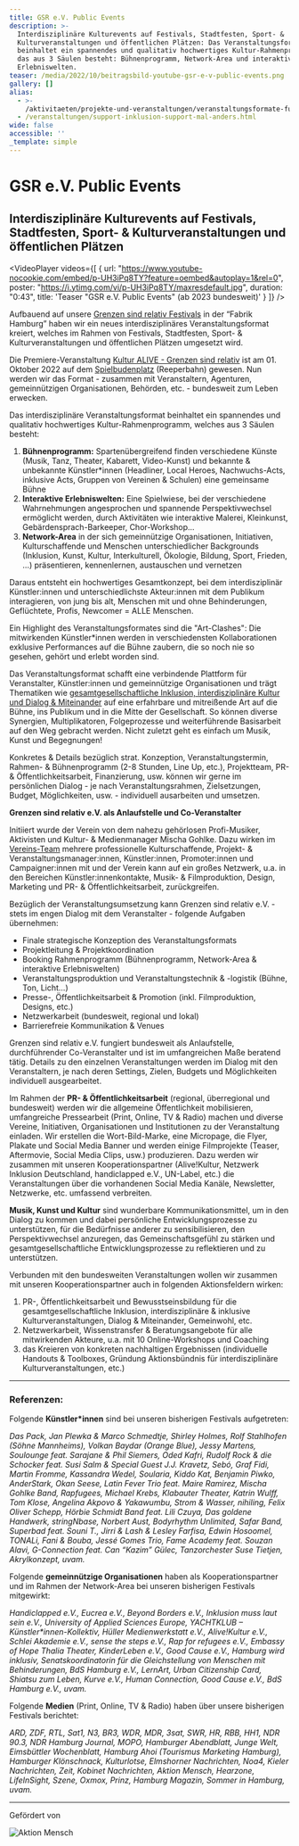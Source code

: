 ```yaml
---
title: GSR e.V. Public Events
description: >-
  Interdisziplinäre Kulturevents auf Festivals, Stadtfesten, Sport- &
  Kulturveranstaltungen und öffentlichen Plätzen: Das Veranstaltungsformat
  beinhaltet ein spannendes und qualitativ hochwertiges Kultur-Rahmenprogramm,
  das aus 3 Säulen besteht: Bühnenprogramm, Network-Area und interaktive
  Erlebniswelten.
teaser: /media/2022/10/beitragsbild-youtube-gsr-e-v-public-events.png
gallery: []
alias:
  - >-
    /aktivitaeten/projekte-und-veranstaltungen/veranstaltungsformate-fuer-dein-event/support-inklusion
  - /veranstaltungen/support-inklusion-support-mal-anders.html
wide: false
accessible: ''
_template: simple
---
```


# GSR e.V. Public Events

## Interdisziplinäre Kulturevents auf Festivals, Stadtfesten, Sport- & Kulturveranstaltungen und öffentlichen Plätzen

<VideoPlayer
  videos={[
    {
      url: "https://www.youtube-nocookie.com/embed/p-UH3iPq8TY?feature=oembed&autoplay=1&rel=0",
      poster: "https://i.ytimg.com/vi/p-UH3iPq8TY/maxresdefault.jpg",
      duration: "0:43",
      title: 'Teaser "GSR e.V. Public Events" (ab 2023 bundesweit)'
    }
  ]}
/>

Aufbauend auf unsere [Grenzen sind relativ Festivals](/aktivitaeten/projekte-und-veranstaltungen/veranstaltungsformate-fuer-dein-event/review-grenzen-sind-relativ-festivals-2017-2019) in der “Fabrik Hamburg” haben wir ein neues interdisziplinäres Veranstaltungsformat kreiert, welches im Rahmen von Festivals, Stadtfesten, Sport- & Kulturveranstaltungen und öffentlichen Plätzen umgesetzt wird.

Die Premiere-Veranstaltung [Kultur ALIVE - Grenzen sind relativ](/aktivitaeten/projekte-und-veranstaltungen/veranstaltungsformate-fuer-dein-event/kultur-alive-grenzen-sind-relativ-sa.1.10.22-spielbudenplatz-reeperbahn-hamburg) ist am 01. Oktober 2022 auf dem [Spielbudenplatz](https://spielbudenplatz.eu/) (Reeperbahn) gewesen. Nun werden wir das Format - zusammen mit Veranstaltern, Agenturen, gemeinnützigen Organisationen, Behörden, etc. - bundesweit zum Leben erwecken.

Das interdisziplinäre Veranstaltungsformat beinhaltet ein spannendes und qualitativ hochwertiges Kultur-Rahmenprogramm, welches aus 3 Säulen besteht:

1. **Bühnenprogramm:** Spartenübergreifend finden verschiedene Künste (Musik, Tanz, Theater, Kabarett, Video-Kunst) und bekannte & unbekannte Künstler\*innen (Headliner, Local Heroes, Nachwuchs-Acts, inklusive Acts, Gruppen von Vereinen & Schulen) eine gemeinsame Bühne
2. **Interaktive Erlebniswelten:** Eine Spielwiese, bei der verschiedene Wahrnehmungen angesprochen und spannende Perspektivwechsel ermöglicht werden, durch Aktivitäten wie interaktive Malerei, Kleinkunst, Gebärdensprach-Barkeeper, Chor-Workshop...
3. **Network-Area** in der sich gemeinnützige Organisationen, Initiativen, Kulturschaffende und Menschen unterschiedlicher Backgrounds (Inklusion, Kunst, Kultur, Interkulturell, Ökologie, Bildung, Sport, Frieden, ...) präsentieren, kennenlernen, austauschen und vernetzen

Daraus entsteht ein hochwertiges Gesamtkonzept, bei dem interdisziplinär Künstler\:innen und unterschiedlichste Akteur\:innen mit dem Publikum interagieren, von jung bis alt, Menschen mit und ohne Behinderungen, Geflüchtete, Profis, Newcomer = ALLE Menschen.

Ein Highlight des Veranstaltungsformates sind die "Art-Clashes": Die mitwirkenden Künstler\*innen werden in verschiedensten Kollaborationen exklusive Performances auf die Bühne zaubern, die so noch nie so gesehen, gehört und erlebt worden sind.

Das Veranstaltungsformat schafft eine verbindende Plattform für Veranstalter, Künstler\:innen und gemeinnützige Organisationen und trägt Thematiken wie [gesamtgesellschaftliche Inklusion, interdisziplinäre Kultur und Dialog & Miteinander](/ueber-uns/mission-und-vision) auf eine erfahrbare und mitreißende Art auf die Bühne, ins Publikum und in die Mitte der Gesellschaft. So können diverse Synergien, Multiplikatoren, Folgeprozesse und weiterführende Basisarbeit auf den Weg gebracht werden. Nicht zuletzt geht es einfach um Musik, Kunst und Begegnungen!

Konkretes & Details bezüglich strat. Konzeption, Veranstaltungstermin, Rahmen- & Bühnenprogramm (2-8 Stunden, Line Up, etc.), Projektteam, PR- & Öffentlichkeitsarbeit, Finanzierung, usw. können wir gerne im persönlichen Dialog - je nach Veranstaltungsrahmen, Zielsetzungen, Budget, Möglichkeiten, usw. - individuell ausarbeiten und umsetzen.

**Grenzen sind relativ e.V. als Anlaufstelle und Co-Veranstalter**

Initiiert wurde der Verein von dem nahezu gehörlosen Profi-Musiker, Aktivisten und Kultur- & Medienmanager Mischa Gohlke. Dazu wirken im [Vereins-Team](/ueber-uns/das-team/alle) mehrere professionelle Kulturschaffende, Projekt- & Veranstaltungsmanager\:innen, Künstler\:innen, Promoter\:innen und Campaigner\:innen mit und der Verein kann auf ein großes Netzwerk, u.a. in den Bereichen Künstler\:innenkontakte, Musik- & Filmproduktion, Design, Marketing und PR- & Öffentlichkeitsarbeit, zurückgreifen.

Bezüglich der Veranstaltungsumsetzung kann Grenzen sind relativ e.V. - stets im engen Dialog mit dem Veranstalter - folgende Aufgaben übernehmen:

* Finale strategische Konzeption des Veranstaltungsformats
* Projektleitung & Projektkoordination
* Booking Rahmenprogramm (Bühnenprogramm, Network-Area & interaktive Erlebniswelten)
* Veranstaltungsproduktion und Veranstaltungstechnik & -logistik (Bühne, Ton, Licht...)
* Presse-, Öffentlichkeitsarbeit & Promotion (inkl. Filmproduktion, Designs, etc.)
* Netzwerkarbeit (bundesweit, regional und lokal)
* Barrierefreie Kommunikation & Venues

Grenzen sind relativ e.V. fungiert bundesweit als Anlaufstelle, durchführender Co-Veranstalter und ist im umfangreichen Maße beratend tätig. Details zu den einzelnen Veranstaltungen werden im Dialog mit den Veranstaltern, je nach deren Settings, Zielen, Budgets und Möglichkeiten individuell ausgearbeitet.

Im Rahmen der **PR- & Öffentlichkeitsarbeit** (regional, überregional und bundesweit) werden wir die allgemeine Öffentlichkeit mobilisieren, umfangreiche Pressearbeit (Print, Online, TV & Radio) machen und diverse Vereine, Initiativen, Organisationen und Institutionen zu der Veranstaltung einladen. Wir erstellen die Wort-Bild-Marke, eine Micropage, die Flyer, Plakate und Social Media Banner und werden einige Filmprojekte (Teaser, Aftermovie, Social Media Clips, usw.) produzieren. Dazu werden wir zusammen mit unseren Kooperationspartner (Alive!Kultur, Netzwerk Inklusion Deutschland, handiclapped e.V., UN-Label, etc.) die Veranstaltungen über die vorhandenen Social Media Kanäle, Newsletter, Netzwerke, etc. umfassend verbreiten.

**Musik, Kunst und Kultur** sind wunderbare Kommunikationsmittel, um in den Dialog zu kommen und dabei persönliche Entwicklungsprozesse zu unterstützen, für die Bedürfnisse anderer zu sensibilisieren, den Perspektivwechsel anzuregen, das Gemeinschaftsgefühl zu stärken und gesamtgesellschaftliche Entwicklungsprozesse zu reflektieren und zu unterstützen.

Verbunden mit den bundesweiten Veranstaltungen wollen wir zusammen mit unseren Kooperationspartner auch in folgenden Aktionsfeldern wirken:

1. PR-, Öffentlichkeitsarbeit und Bewusstseinsbildung für die gesamtgesellschaftliche Inklusion, interdisziplinäre & inklusive Kulturveranstaltungen, Dialog & Miteinander, Gemeinwohl, etc.
2. Netzwerkarbeit, Wissenstransfer & Beratungsangebote für alle mitwirkenden Akteure, u.a. mit 10 Online-Workshops und Coaching
3. das Kreieren von konkreten nachhaltigen Ergebnissen (individuelle Handouts & Toolboxes, Gründung Aktionsbündnis für interdisziplinäre Kulturveranstaltungen, etc.)

***

### **Referenzen:**

Folgende **Künstler\*innen** sind bei unseren bisherigen Festivals aufgetreten:

*Das Pack, Jan Plewka & Marco Schmedtje, Shirley Holmes, Rolf Stahlhofen (Söhne Mannheims), Volkan Baydar (Orange Blue), Jessy Martens, Soulounge feat. Sarajane & Phil Siemers, Oded Kafri, Rudolf Rock & die Schocker feat. Susi Salm & Special Guest J.J. Kravetz, Sebó, Graf Fidi, Martin Fromme, Kassandra Wedel, Soularia, Kiddo Kat, Benjamin Piwko, AnderStark, Okan Seese, Latin Fever Trio feat. Maire Ramirez, Mischa Gohlke Band, Rapfugees, Michael Krebs, Klabauter Theater, Katrin Wulff, Tom Klose, Angelina Akpovo & Yakawumbu, Strom & Wasser, nihiling, Felix Oliver Schepp, Hörbie Schmidt Band feat. Lili Czuya, Das goldene Handwerk, stringNbase, Norbert Aust, Bodyrhythm Unlimited, Safar Band, Superbad feat. Souni T., Jirri & Lash & Lesley Farfisa, Edwin Hosoomel, TONALi, Fani & Bouba, Jessé Gomes Trio, Fame Academy feat. Souzan Alavi, G-Connection feat. Can “Kazim” Gülec, Tanzorchester Suse Tietjen, Akrylkonzept, uvam.*

Folgende **gemeinnützige Organisationen** haben als Kooperationspartner und im Rahmen der Network-Area bei unseren bisherigen Festivals mitgewirkt:

*Handiclapped e.V., Eucrea e.V., Beyond Borders e.V., Inklusion muss laut sein e.V., University of Applied Sciences Europe, YACHTKLUB – Künstler\*innen-Kollektiv, Hüller Medienwerkstatt e.V., Alive!Kultur e.V., Schlei Akademie e.V., sense the steps e.V., Rap for refugees e.V., Embassy of Hope Thalia Theater, KinderLeben e.V., Good Cause e.V., Hamburg wird inklusiv, Senatskoordinatorin für die Gleichstellung von Menschen mit Behinderungen, BdS Hamburg e.V., LernArt, Urban Citizenship Card, Shiatsu zum Leben, Kurve e.V., Human Connection, Good Cause e.V., BdS Hamburg e.V., uvam.*

Folgende **Medien** (Print, Online, TV & Radio) haben über unsere bisherigen Festivals berichtet:

*ARD, ZDF, RTL, Sat1, N3, BR3, WDR, MDR, 3sat, SWR, HR, RBB, HH1, NDR 90.3, NDR Hamburg Journal, MOPO, Hamburger Abendblatt, Junge Welt, Eimsbüttler Wochenblatt, Hamburg Ahoi (Tourismus Marketing Hamburg), Hamburger Klönschnack, Kulturlotse, Elmshorner Nachrichten, Noa4, Kieler Nachrichten, Zeit, Kobinet Nachrichten, Aktion Mensch, Hearzone, LifeInSight, Szene, Oxmox, Prinz, Hamburg Magazin, Sommer in Hamburg, uvam.*

***

Gefördert von

![Aktion Mensch](/media/2021/07/20170919100223-aktion_mensch_logo.svg)
